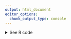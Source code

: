 ```yaml
---
output: html_document
editor_options: 
  chunk_output_type: console
---
```

<details><summary>See R code</summary>

::: {.callout-tip}
## Highest-grossing tours of all time visualization

Let's get started by loading the necessary R packages to clean, scrape, and visualize the data. These packages are the building blocks of our data scraping journey.

```r
#| message: false
#| warning: false
# To clean data
library(tidyverse)
library(janitor)

# To scrape data
library(rvest)
library(httr)
library(polite)

# To visualize data
library(ggplot2)
library(showtext)
library(viridis)

font_add_google("Abril Fatface", "abril-fatface")
font_add_google("Lato", "lato")

showtext::showtext_auto()
```

Now that we have the necessary libraries loaded, it's time to politely scrape data from Wikipedia and bring it into R. We'll start by specifying the URL of the Wikipedia page we want to extract data from:

```r
url <-
  "https://en.wikipedia.org/wiki/List_of_highest-grossing_concert_tours"
```

Next, we'll use the [`polite'](https://cran.r-project.org/web/packages/polite/readme/README.html) package to create a 'bag of words' (bow) representation of the URL. This step helps us make a polite request to the web server for the page's content:

```r
#| message: false
url_bow <- polite::bow(url)
url_bow
```

Once we have our 'bow,' we can use it to scrape the web page. We'll specifically target the tables with the class 'wikitable' on the page:

```r
ind_html <-
  polite::scrape(url_bow) |>  # <1>
  rvest::html_nodes("table.wikitable") |> # <2>
  rvest::html_table(fill = TRUE) 
```
1. Scrape the webpage
2. Pull out the specific table

Finally, we'll clean up the extracted table (the second table on the page, Top 20 highest-grossing tours of all time) by storing it in the `ind_tab` variable and ensuring that column names are in a consistent format:

```r
ind_tab <- 
  ind_html[[2]] |> 
  clean_names()
```

This code segment efficiently fetches and prepares the data we need from the Wikipedia page. Our next step is to clean it for analysis. In this code snippet, we'll perform some essential data cleaning tasks to make our dataset ready for exploration: transforming the Adjusted Gross in 2022 Dollars, Actual Gross, and Average Gross columns into numeric variables.

```r
ind_tab_clean <-
  ind_tab |>
  dplyr::mutate(across(
    c(adjusted_gross_in_2022_dollars,
      actual_gross,
      averagegross),
    ~ as.numeric(str_replace_all(.x, "[$,]", ""))
  ))
```

We want to add Taylor's data:

```r
ind_tab_tay <-
  ind_tab_clean |> 
  add_row(artist = "Taylor Swift",
          tour_title = "The Eras Tour (Expected)",
          year_s = "2023-2024",
          shows = 146,
          adjusted_gross_in_2022_dollars = 1400000000,
          .before = 1)
```


Now that our data is clean and ready, let's visualize the highest-grossing concert tours of all time (as of 2023) using a bar chart. We'll use the ggplot2 package.

```r
#| results: hide
#| out.width: 400px
#| dpi: 300
#| fig.show: hide
#| fig.path: "../images/"
#| label: highest-grossing-tours-r
ind_tab_tay |>
  slice(1:10) |> 
  mutate(color = case_when(artist == "Taylor Swift" ~ "#D3ABD0",
                           .default = "#903345")) |>
  ggplot(aes(x = forcats::fct_reorder(tour_title,
                             adjusted_gross_in_2022_dollars),
             y = adjusted_gross_in_2022_dollars)) +
  geom_col(aes(fill = color),
           color = "black",
           width = .9) +
  scale_fill_identity() +
  labs(title = "Highest-grossing tours of all time",
       subtitle = "(as of 2023)") +
  theme(text = element_text(size = 9,
                            family = "lato"),
        title = element_text(size = 16,
                             family = "abril-fatface")) +
  geom_text(aes(y = 12000000, label = tour_title),
            family = "lato",
            hjust = 0,
            vjust = 0.5,
            size = 3,
            color = "white",
            fontface = "bold") +
  geom_text(aes(y = 12000000,
                label = ifelse(artist == "Taylor Swift", tour_title, "")),
            family = "lato",
            hjust = 0,
            vjust = 0.5,
            size = 3,
            color = "black",
            fontface = "bold") +
  geom_text(aes(
      label = scales::dollar(
        adjusted_gross_in_2022_dollars,
        accuracy = 1,
        scale = 1e-6,
        suffix = "M")),
      family = "lato",
      hjust = -0.1,
      vjust = 0.5,
      size = 3) +
  coord_flip() +
  scale_y_continuous(limits = c(0, 1500000000)) +
  scale_x_discrete(labels = ind_tab_tay |> slice(1:10) |> arrange(adjusted_gross_in_2022_dollars) |> pull(artist)) +
  theme(panel.background = element_blank(),
        axis.ticks.x = element_blank(),
        axis.text.x = element_blank(),
        axis.title.x = element_blank(),
        axis.title.y = element_blank())
```

```r
#| results: hide
#| out.width: 400px
#| dpi: 300
#| fig.show: hide
#| fig.path: "../images/"
#| label: highest-grossing-tours-r-images
library(ggpattern)

taylor <- here::here("notebooks", "tours-images", "taylor.jpg")
u2 <- here::here("notebooks", "tours-images", "u2.jpg")
elton <- here::here("notebooks", "tours-images", "elton.jpg")
ed <- here::here("notebooks", "tours-images", "ed.jpg")
stones <- here::here("notebooks", "tours-images", "stones.jpg")
gnr <- here::here("notebooks", "tours-images", "gnr.jpg")
coldplay <- here::here("notebooks", "tours-images", "coldplay.jpg")
harry <- here::here("notebooks", "tours-images", "harry.jpg")
beyonce <- here::here("notebooks", "tours-images", "beyonce.jpg")

ind_tab_tay |>
  slice(1:10) |> 
  ggplot(aes(x = forcats::fct_reorder(tour_title,
                             adjusted_gross_in_2022_dollars),
             y = adjusted_gross_in_2022_dollars)) +
  geom_bar_pattern(aes(x = forcats::fct_reorder(tour_title,
                             adjusted_gross_in_2022_dollars),
                       y = adjusted_gross_in_2022_dollars,
                   pattern_filename = as.factor(artist)),
                   alpha = 0,
                   pattern = "image",
                   pattern_type = "squish",
                   stat = "identity") +
  scale_pattern_filename_manual(
    values = c(`Taylor Swift` = taylor, 
               `Elton John` = elton, 
               `Ed Sheeran` = ed,
               `U2` = u2,
               `Coldplay` = coldplay,
               `Harry Styles` = harry,
               `Guns N' Roses` = gnr,
               `Beyonce` = beyonce,
               `The Rolling Stones` = stones)) +
  scale_fill_identity() +
  labs(title = "Highest-grossing tours of all time",
       subtitle = "(as of 2023)") +
  theme(text = element_text(size = 9,
                            family = "lato"),
        title = element_text(size = 16,
                             family = "abril-fatface")) +
  geom_text(aes(y = 12000000, label = tour_title),
            family = "lato",
            hjust = 0,
            vjust = 0.5,
            size = 3,
            color = "white",
            fontface = "bold") +
  geom_text(aes(y = 12000000,
                label = ifelse(artist == "Taylor Swift", tour_title, "")),
            family = "lato",
            hjust = 0,
            vjust = 0.5,
            size = 3,
            color = "black",
            fontface = "bold") +
  geom_text(aes(
      label = scales::dollar(
        adjusted_gross_in_2022_dollars,
        accuracy = 1,
        scale = 1e-6,
        suffix = "M")),
      family = "lato",
      hjust = -0.1,
      vjust = 0.5,
      size = 3) +
  coord_flip() +
  scale_y_continuous(limits = c(0, 1500000000)) +
  scale_x_discrete(labels = ind_tab_tay |> slice(1:10) |> arrange(adjusted_gross_in_2022_dollars) |> pull(artist)) +
  theme(panel.background = element_blank(),
        axis.ticks.x = element_blank(),
        axis.text.x = element_blank(),
        axis.title.x = element_blank(),
        axis.title.y = element_blank())
```


:::
</details>